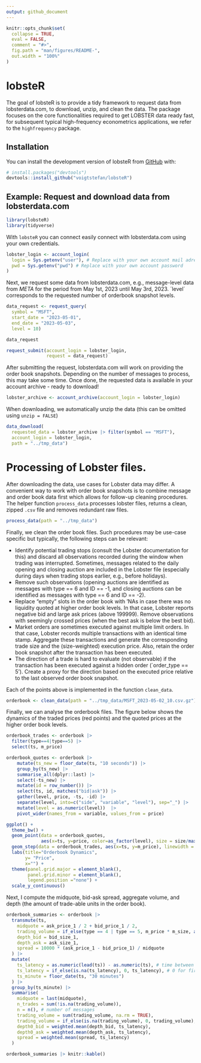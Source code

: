 ```yaml
---
output: github_document
---
```


```r
knitr::opts_chunk$set(
  collapse = TRUE,
  eval = FALSE,
  comment = "#>",
  fig.path = "man/figures/README-",
  out.width = "100%"
)
```

# lobsteR

<!-- badges: start -->
<!-- badges: end -->

The goal of lobsteR is to provide a tidy framework to request data from lobsterdata.com, to download, unzip, and clean the data. The package focuses on the core functionalities required to get LOBSTER data ready fast, for   subsequent typical high-frequency econometrics applications, we refer to the `highfrequency` package.

## Installation

You can install the development version of lobsteR from [GitHub](https://github.com/) with:

```r
# install.packages("devtools")
devtools::install_github("voigtstefan/lobsteR")
```

## Example: Request and download data from lobsterdata.com

```r
library(lobsteR)
library(tidyverse)
```

With `lobsteR` you can connect easily connect with lobsterdata.com using your own credentials.

```r
lobster_login <- account_login(
  login = Sys.getenv("user"), # Replace with your own account mail adress
  pwd = Sys.getenv("pwd") # Replace with your own account password
)
```

Next, we request some data from lobsterdata.com, e.g., message-level data from *META* for the period from May 1st, 2023 until May 3rd, 2023. ´level´ corresponds to the requested number of orderbook snapshot levels. 
```r
data_request <- request_query(
  symbol = "MSFT",
  start_date = "2023-05-01",
  end_date = "2023-05-03",
  level = 10)

data_request
```

```r
request_submit(account_login = lobster_login,
               request = data_request)
```

After submitting the request, lobsterdata.com will work on providing the order book snapshots. Depending on the number of messages to process, this may take some time. Once done, the requested data is available in your account archive - ready to download!

```r
lobster_archive <- account_archive(account_login = lobster_login)
```

When downloading, we automatically unzip the data (this can be omitted using `unzip = FALSE`) 
```r
data_download(
  requested_data = lobster_archive |> filter(symbol == "MSFT"),
  account_login = lobster_login,
  path = "../tmp_data")
```

# Processing of Lobster files.

After downloading the data, use cases for Lobster data may differ. A convenient way to work with order book snapshots is to combine message and order book data first which allows for follow-up cleaning procedures. 
The helper function `process_data` processes lobster files, returns a clean, zipped `.csv` file and removes redundant raw files. 
```r
process_data(path = "../tmp_data")
```

Finally, we clean the order book files. Such procedures may be use-case specific but typically, the following steps can be relevant:

- Identify potential trading stops (consult the Lobster documentation for this) and discard all observations recorded during the window when trading was interrupted. Sometimes, messages related to the daily opening and closing auction are included in the Lobster file (especially during days when trading stops earlier, e.g., before holidays). 
- Remove such observations (opening auctions are identified as messages with type == 6 and ID == -1, and closing auctions can be identified as messages with type == 6 and ID == -2).
- Replace “empty” slots in the order book with ’NAs in case there was no liquidity quoted at higher order book levels. In that case, Lobster reports negative bid and large ask prices (above 199999).
Remove observations with seemingly crossed prices (when the best ask is below the best bid).
- Market orders are sometimes executed against multiple limit orders. In that case, Lobster records multiple transactions with an identical time stamp. Aggregate these transactions and generate the corresponding trade size and the (size-weighted) execution price. Also, retain the order book snapshot after the transaction has been executed.
- The direction of a trade is hard to evaluate (not observable) if the transaction has been executed against a hidden order (`order_type == 5’). Create a proxy for the direction based on the executed price relative to the last observed order book snapshot.

Each of the points above is implemented in the function `clean_data`. 

```r
orderbook <- clean_data(path = "../tmp_data/MSFT_2023-05-02_10.csv.gz")
```

Finally, we can analyse the orderbook files. The figure below shows the dynamics of the traded prices (red points) and the quoted prices at the higher order book levels.
```r
orderbook_trades <- orderbook |>
  filter(type==4|type==5) |>
  select(ts, m_price)

orderbook_quotes <- orderbook |>
    mutate(ts_new = floor_date(ts, "10 seconds")) |>
    group_by(ts_new) |>
    summarise_all(dplyr::last) |>
    select(-ts_new) |>
    mutate(id = row_number()) |>
    select(ts, id, matches("bid|ask")) |>
    gather(level, price, -ts, -id) |>
    separate(level, into=c("side", "variable", "level"), sep="_") |>
    mutate(level = as.numeric(level))  |>
    pivot_wider(names_from = variable, values_from = price)

ggplot() +
  theme_bw() +
  geom_point(data = orderbook_quotes, 
             aes(x=ts, y=price, color=as_factor(level), size = size/max(size)), alpha = 0.1) +
  geom_step(data = orderbook_trades, aes(x=ts, y=m_price), linewidth = 0.1) +
  labs(title="Orderbook Dynamics",
       y= "Price",
       x="") +
  theme(panel.grid.major = element_blank(),
        panel.grid.minor = element_blank(),
        legend.position ="none") +
  scale_y_continuous()
```

Next, I compute the midquote, bid-ask spread, aggregate volume, and depth (the amount of trade-able units in the order book).

```r
orderbook_summaries <- orderbook |>
  transmute(ts,
    midquote = ask_price_1 / 2 + bid_price_1 / 2,
    trading_volume = if_else(type == 4 | type == 5, m_price * m_size, as.double(NA)),
    depth_bid = bid_size_1,
    depth_ask = ask_size_1,
    spread = 10000 * (ask_price_1 - bid_price_1) / midquote
  ) |>
  mutate(
    ts_latency = as.numeric(lead(ts)) - as.numeric(ts), # time between messages
    ts_latency = if_else(is.na(ts_latency), 0, ts_latency), # 0 for first message
    ts_minute = floor_date(ts, "30 minutes")
  ) |>
  group_by(ts_minute) |>
  summarise(
    midquote = last(midquote),
    n_trades = sum(!is.na(trading_volume)),
    n = n(), # number of messages
    trading_volume = sum(trading_volume, na.rm = TRUE),
    trading_volume = if_else(is.na(trading_volume), 0, trading_volume),
    depth0_bid = weighted.mean(depth_bid, ts_latency),
    depth0_ask = weighted.mean(depth_ask, ts_latency),
    spread = weighted.mean(spread, ts_latency)
  )

orderbook_summaries |> knitr::kable()

```
